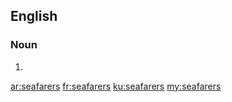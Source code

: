 ==English==

===Noun===
{{head|en|plural}}

# {{plural of|seafarer|lang=en|nocat=1}}

[[ar:seafarers]]
[[fr:seafarers]]
[[ku:seafarers]]
[[my:seafarers]]